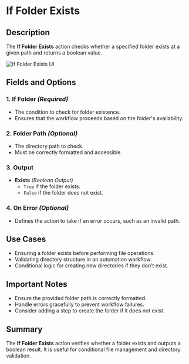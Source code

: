 # If Folder Exists

## Description

The **If Folder Exists** action checks whether a specified folder exists at a given path and returns a boolean value.

![If Folder Exists UI](../assets/folder/if-folder-exists.png)

## Fields and Options  

### **1. If Folder** *(Required)* 

- The condition to check for folder existence.
- Ensures that the workflow proceeds based on the folder's availability.

### **2. Folder Path** *(Optional)* 

- The directory path to check.
- Must be correctly formatted and accessible.

### **3. Output**

- **Exists** *(Boolean Output)*
  - `True` if the folder exists.  
  - `False` if the folder does not exist.

### **4. On Error** *(Optional)*

- Defines the action to take if an error occurs, such as an invalid path.

## Use Cases

- Ensuring a folder exists before performing file operations.
- Validating directory structure in an automation workflow.
- Conditional logic for creating new directories if they don’t exist.

## Important Notes

- Ensure the provided folder path is correctly formatted.
- Handle errors gracefully to prevent workflow failures.
- Consider adding a step to create the folder if it does not exist.

## Summary

The **If Folder Exists** action verifies whether a folder exists and outputs a boolean result. It is useful for conditional file management and directory validation.